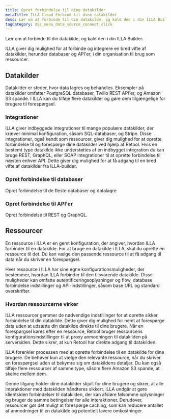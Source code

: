 ```yaml
---
title: Opret forbindelse til dine datakilder
metaTitle: ILLA Cloud Forbind til dine datakilder
desc: Lær om at forbinde til din datakilde, og kald den i din ILLA Builder.
tagCategory: doc_menu_data_source_connect_click
---
```


Lær om at forbinde til din datakilde, og kald den i din ILLA Builder.

ILLA giver dig mulighed for at forbinde og integrere en bred vifte af datakilder, herunder databaser og API'er, i din organisation til brug som ressourcer.

## Datakilder

Datakilder er steder, hvor data lagres og behandles. Eksempler på datakilder omfatter PostgreSQL databaser, Twilio REST API'er, og Amazon S3 spande. I ILLA kan du tilføje flere datakilder og gøre dem tilgængelige for brugere til forespørgsel.

### **Integrationer**

ILLA giver indbyggede integrationer til mange populære datakilder, der kræver minimal konfiguration, såsom SQL-databaser, og Stripe. Disse integrationer, også kendt som ressourcer, giver dig mulighed for at oprette forbindelse til og forespørge dine datakilder ved hjælp af Retool. Hvis en bestemt type datakilde ikke understøttes af en indbygget integration du kan bruge REST, GraphQL, eller SOAP integrationer til at oprette forbindelse til næsten enhver API. Dette giver dig mulighed for at få adgang til en bred vifte af datakilder fra ILLA-builder.

### Opret forbindelse til databaser

Opret forbindelse til de fleste databaser og datalagre

### Opret forbindelse til API'er

Opret forbindelse til REST og GraphQL.

## Ressourcer

En ressource i ILLA er en gemt konfiguration, der angiver, hvordan ILLA forbinder til en datakilde. For at bruge en datakilde i ILLA, skal du oprette en ressource til det. Du kan vælge den passende ressource til at få adgang til data når du skriver en forespørgsel.

Hver ressource i ILLA har sine egne konfigurationsmuligheder, der bestemmer, hvordan ILLA forbinder til den tilsvarende datakilde. Disse muligheder kan omfatte autentificeringsoplysninger og flow, database forbindelse indstillinger og API-indstillinger, såsom base URL og standard overskrifter.

### **Hvordan ressourcerne virker**

ILLA ressourcer gemmer de nødvendige indstillinger for at oprette sikker forbindelse til din datakilde. Dette giver dig mulighed for nemt at forespørge data uden at udsætte din datakilde direkte til dine brugere. Når en forespørgsel køres efter en ressource, Retool bruger ressourcens konfigurationsindstillinger til at proxy anmodningen til datakilden på serversiden. Dette sikrer, at kun Retool har direkte adgang til datakilden.

ILLA forenkler processen med at oprette forbindelse til en datakilde for dine brugere. De behøver kun at vælge den relevante ressource, når du skriver en forespørgsel uden at bekymre sig om datakildens detaljer. Du kan også tilføje flere ressourcer af samme type, såsom flere Amazon S3 spande, at skelne mellem dem.

Denne tilgang holder dine datakilder skjult for dine brugere og sikrer, at alle interaktioner med datakilden håndteres sikkert. ILLA undgår at gøre klientsiden forbindelser til datakilden, der kan afsløre følsomme oplysninger og bruger de samme betingelser for alle interaktioner. Derudover, ressourcer gør det muligt at forespørge caching, som kan reducere antallet af anmodninger til en datakilde og potentielt lavere omkostninger.
